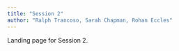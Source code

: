 ```yaml
---
title: "Session 2"
author: "Ralph Trancoso, Sarah Chapman, Rohan Eccles"
---
```


Landing page for Session 2.

